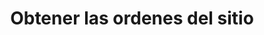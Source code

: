 ---
title: "Obtener las ordenes del sitio"
description: "Usa este método para obtener el listado de ordenes del sitio."
openapi: get /orders
--- 